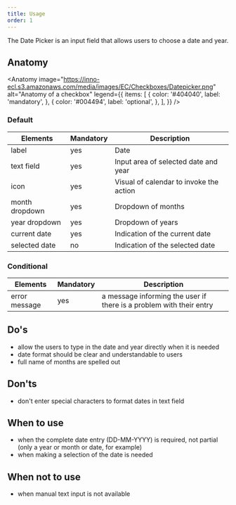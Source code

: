 ```yaml
---
title: Usage
order: 1
---
```



<Paragraph size="lead">
  The Date Picker is an input field that allows users to choose a date and year.
</Paragraph>

## Anatomy

<Anatomy
  image="https://inno-ecl.s3.amazonaws.com/media/images/EC/Checkboxes/Datepicker.png"
  alt="Anatomy of a checkbox"
  legend={{
    items: [
      {
        color: '#404040',
        label: 'mandatory',
      },
      {
        color: '#004494',
        label: 'optional',
      },
    ],
  }}
/>

### Default

| Elements       | Mandatory | Description                             |
| -------------- | --------- | --------------------------------------- |
| label          | yes       | Date                                    |
| text field     | yes       | Input area of selected date and year    |
| icon           | yes       | Visual of calendar to invoke the action |
| month dropdown | yes       | Dropdown of months                      |
| year dropdown  | yes       | Dropdown of years                       |
| current date   | yes       | Indication of the current date          |
| selected date  | no        | Indication of the selected date         |

### Conditional

| Elements      | Mandatory | Description                                                         |
| ------------- | --------- | ------------------------------------------------------------------- |
| error message | yes       | a message informing the user if there is a problem with their entry |

## Do's

- allow the users to type in the date and year directly when it is needed
- date format should be clear and understandable to users
- full name of months are spelled out

## Don'ts

- don't enter special characters to format dates in text field

## When to use

- when the complete date entry (DD-MM-YYYY) is required, not partial (only a year or month or date, for example)
- when making a selection of the date is needed

## When not to use

- when manual text input is not available
